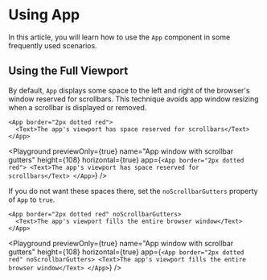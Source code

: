 # Using App

In this article, you will learn how to use the `App` component in some frequently used scenarios.

## Using the Full Viewport

By default, `App` displays some space to the left and right of the browser's window reserved for scrollbars. This technique avoids app window resizing when a scrollbar is displayed or removed.

```ueml copy
<App border="2px dotted red">
  <Text>The app's viewport has space reserved for scrollbars</Text>
</App>
```

<Playground
  previewOnly={true}
  name="App window with scrollbar gutters"
  height={108}
  horizontal={true}
  app={`
    <App border="2px dotted red">
      <Text>The app's viewport has space reserved for scrollbars</Text>
    </App>
  `}
/>

If you do not want these spaces there, set the `noScrollbarGutters` property of `App` to `true`.

```ueml copy
<App border="2px dotted red" noScrollbarGutters>
  <Text>The app's viewport fills the entire browser window</Text>
</App>
```

<Playground
  previewOnly={true}
  name="App window with scrollbar gutters"
  height={108}
  horizontal={true}
  app={`
    <App border="2px dotted red" noScrollbarGutters>
      <Text>The app's viewport fills the entire browser window</Text>
    </App>
  `}
/>
